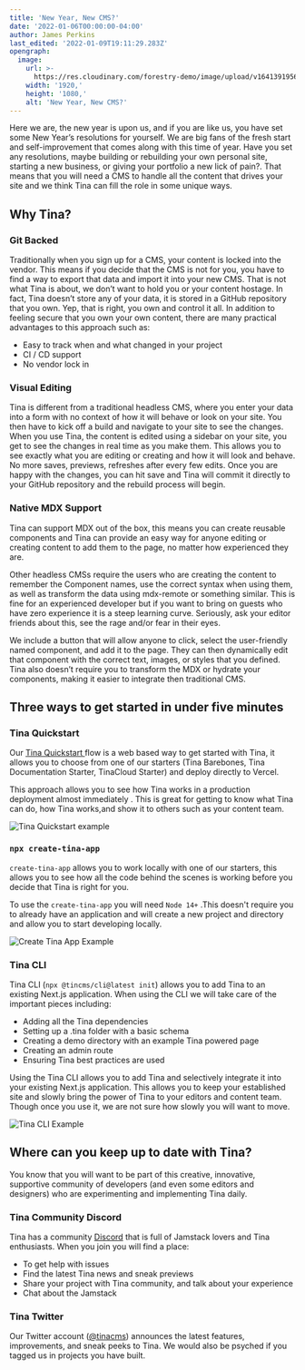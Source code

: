 ```yaml
---
title: 'New Year, New CMS?'
date: '2022-01-06T00:00:00-04:00'
author: James Perkins
last_edited: '2022-01-09T19:11:29.283Z'
opengraph:
  image:
    url: >-
      https://res.cloudinary.com/forestry-demo/image/upload/v1641391956/blog-media/new_year_new_cms.png
    width: '1920,'
    height: '1080,'
    alt: 'New Year, New CMS?'
---
```


Here we are, the new year is upon us, and if you are like us, you have set some New Year’s resolutions for yourself. We are big fans of the fresh start and self-improvement that comes along with this time of year. Have you set any resolutions, maybe building or rebuilding your own personal site, starting a new business, or giving your portfolio a new lick of pain?. That means that you will need a CMS to handle all the content that drives your site and we think Tina can fill the role in some unique ways.

## Why Tina?

### Git Backed

Traditionally when you sign up for a CMS, your content is locked into the vendor. This means if you decide that the CMS is not for you, you have to find a way to export that data and import it into your new CMS. That is not what Tina is about, we don’t want to hold you or your content hostage. In fact, Tina doesn’t store any of your data, it is stored in a GitHub repository that you own. Yep, that is right, you own and control it all. In addition to feeling secure that you own your own content, there are many practical advantages to this approach such as:

- Easy to track when and what changed in your project
- CI / CD support
- No vendor lock in

### Visual Editing

Tina is different from a traditional headless CMS, where you enter your data into a form with no context of how it will behave or look on your site. You then have to kick off a build and navigate to your site to see the changes.
When you use Tina, the content is edited using a sidebar on your site, you get to see the changes in real time as you make them. This allows you to see exactly what you are editing or creating and how it will look and behave. No more saves, previews, refreshes after every few edits. Once you are happy with the changes, you can hit save and Tina will commit it directly to your GitHub repository and the rebuild process will begin.

### Native MDX Support

Tina can support MDX out of the box, this means you can create reusable components and Tina can provide an easy way for anyone editing or creating content to add them to the page, no matter how experienced they are.

Other headless CMSs require the users who are creating the content to remember the Component names, use the correct syntax when using them, as well as transform the data using mdx-remote or something similar. This is fine for an experienced developer but if you want to bring on guests who have zero experience it is a steep learning curve. Seriously, ask your editor friends about this, see the rage and/or fear in their eyes.

We include a button that will allow anyone to click, select the user-friendly named component, and add it to the page. They can then dynamically edit that component with the correct text, images, or styles that you defined.
Tina also doesn’t require you to transform the MDX or hydrate your components, making it easier to integrate then traditional CMS.

## Three ways to get started in under five minutes

### Tina Quickstart

Our [Tina Quickstart ](https://app.tina.io/quickstart) flow is a web based way to get started with Tina, it allows you to choose from one of our starters (Tina Barebones, Tina Documentation Starter, TinaCloud Starter) and deploy directly to Vercel.

This approach allows you to see how Tina works in a production deployment almost immediately . This is great for getting to know what Tina can do, how Tina works,and show it to others such as your content team.

![Tina Quickstart example](https://res.cloudinary.com/forestry-demo/video/upload/v1641390729/blog-media/new-year-new-cms/tina-quickstart.gif)

### `npx create-tina-app`

`create-tina-app` allows you to work locally with one of our starters, this allows you to see how all the code behind the scenes is working before you decide that Tina is right for you.

To use the `create-tina-app` you will need `Node 14+` .This doesn't require you to already have an application and will create a new project and directory and allow you to start developing locally.

![Create Tina App Example](https://res.cloudinary.com/forestry-demo/video/upload/v1641390724/blog-media/new-year-new-cms/create-tina-app.gif)

### Tina CLI

Tina CLI (`npx @tincms/cli@latest init`) allows you to add Tina to an existing Next.js application. When using the CLI we will take care of the important pieces including:

- Adding all the Tina dependencies
- Setting up a .tina folder with a basic schema
- Creating a demo directory with an example Tina powered page
- Creating an admin route
- Ensuring Tina best practices are used

Using the Tina CLI allows you to add Tina and selectively integrate it into your existing Next.js application. This allows you to keep your established site and slowly bring the power of Tina to your editors and content team. Though once you use it, we are not sure how slowly you will want to move.

![Tina CLI Example](https://res.cloudinary.com/forestry-demo/video/upload/v1641390724/blog-media/new-year-new-cms/tina-cli.gif)

## Where can you keep up to date with Tina?

You know that you will want to be part of this creative, innovative, supportive community of developers (and even some editors and designers) who are experimenting and implementing Tina daily.

### Tina Community Discord

Tina has a community [Discord](https://discord.com/invite/zumN63Ybpf) that is full of Jamstack lovers and Tina enthusiasts. When you join you will find a place:

- To get help with issues
- Find the latest Tina news and sneak previews
- Share your project with Tina community, and talk about your experience
- Chat about the Jamstack

### Tina Twitter

Our Twitter account ([@tinacms](https://twitter.com/tinacms)) announces the latest features, improvements, and sneak peeks to Tina. We would also be psyched if you tagged us in projects you have built.
